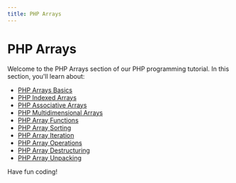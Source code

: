 ```yaml
---
title: PHP Arrays
---
```


# PHP Arrays

Welcome to the PHP Arrays section of our PHP programming tutorial. In this section, you'll learn about:

- [PHP Arrays Basics](./0-php-arrays-basics.mdx)
- [PHP Indexed Arrays](./1-php-indexed-arrays.mdx)
- [PHP Associative Arrays](./2-php-associative-arrays.mdx)
- [PHP Multidimensional Arrays](./3-php-multidimensional-arrays.mdx)
- [PHP Array Functions](./4-php-array-functions.mdx)
- [PHP Array Sorting](./5-php-array-sorting.mdx)
- [PHP Array Iteration](./6-php-array-iteration.mdx)
- [PHP Array Operations](./7-php-array-operations.mdx)
- [PHP Array Destructuring](./8-php-array-destructuring.mdx)
- [PHP Array Unpacking](./9-php-array-unpacking.mdx)

Have fun coding!